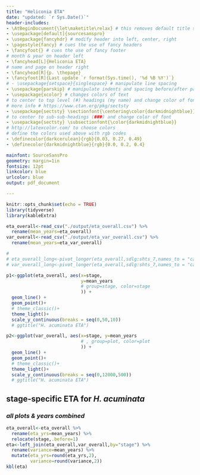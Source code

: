 ```yaml
---
title: "Heliconia ETA"
date: "updated: `r Sys.Date()`"
header-includes:
- \AtBeginDocument{\let\maketitle\relax} # this removes default title section
- \usepackage[default]{sourcesanspro}
- \usepackage{fancyhdr} # modify header into left, center, right
- \pagestyle{fancy} # cues the use of fancy headers
- \fancyfoot{} # cues the use of fancy footer
# month & year on header left
- \fancyhead[L]{Heliconia ETA} 
# name and page on header right
- \fancyhead[R]{p. \thepage} 
- \fancyfoot[R]{Last update `r format(Sys.time(), '%d %B %Y')`}
# - \usepackage{setspace}{singlespace} # manipulate line spacing 
- \usepackage{parskip} # manipulate indents and spacing before/after paragra phs 
- \usepackage{xcolor} # changes colors of text
# to center to top level (#) headings (my name) and change color of font
# more info # https://www.ctan.org/pkg/sectsty
- \usepackage{sectsty} \sectionfont{\centering\color{darkmidnightblue}}
# to center to sub-sub-headings (###) and change color of font
- \usepackage{sectsty} \subsectionfont{\color{darkmidnightblue}}
# http://latexcolor.com/ to choose colors
# define the colors used above with rgb codes
- \definecolor{darkcerulean}{rgb}{0.03, 0.27, 0.49}
- \definecolor{darkmidnightblue}{rgb}{0.0, 0.2, 0.4}

mainfont: SourceSansPro
geometry: margin=1in
fontsize: 12pt
linkcolor: blue
urlcolor: blue
output: pdf_document

---
```



```r
knitr::opts_chunk$set(echo = TRUE)
library(tidyverse)
library(kableExtra)
```

```r
eta_overall<-read_csv("./output/eta_overall.csv") %>% 
  rename(mean_years=eta_overall)
var_overall<-read_csv("./output/eta_var_overall.csv") %>% 
  rename(mean_years=eta_var_overall)

# 
# eta_overall_long<-pivot_longer(eta_overall,sdlg:shts_7,names_to = "category") %>% rename(mean_years=value)
# var_overall_long<-pivot_longer(eta_overall,sdlg:shts_7,names_to = "category") %>% rename(mean_years=value)

```


<!-- ## H. acuminata_ stage-specific ETA.  -->


```r
p1<-ggplot(eta_overall, aes(x=stage, 
                            y=mean_years
                            # group=stage, color=stage
                            )) +
  geom_line() +
  geom_point()+
  # theme_classic()+
  theme_light()+
  scale_y_continuous(breaks = seq(0,50,10))
  # ggtitle("H. acuminata ETA")
```

<!-- ```{r plot1, echo=FALSE} -->
<!-- p1 -->
<!-- ``` -->


<!-- ## H. acuminata_ variance in stage-specific ETA.  -->


```r
p2<-ggplot(var_overall, aes(x=stage, y=mean_years
                            # , group=plot, color=plot
                            )) +
  geom_line() +
  geom_point()+
  # theme_classic()+
  theme_light()+
  scale_y_continuous(breaks = seq(0,12000,500))
  # ggtitle("H. acuminata ETA")
```

<!-- ```{r plot2, echo=FALSE} -->
<!-- p2 -->
<!-- ``` -->
## stage-specific ETA for _H. acuminata_ 
### _all plots & years combined_
```r
eta_overall<-eta_overall %>% 
  rename(eta_yrs=mean_years) %>% 
  relocate(stage,.before=1)
eta<-left_join(eta_overall,var_overall,by="stage") %>% 
  rename(variance=mean_years) %>% 
  mutate(eta_yrs=round(eta_yrs,2),
         variance=round(variance,2))
kbl(eta)
```

